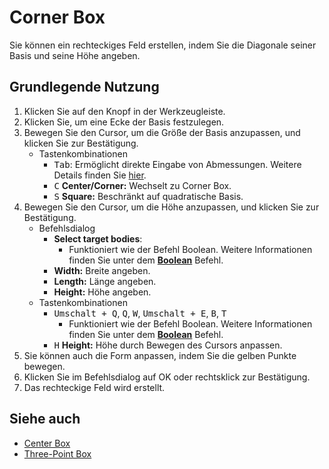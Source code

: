 
# Corner Box

<Reference shortcut='Umschalt + B' command='Corner Box' button='Werkzeugleiste' buttonIcon='button-corner-box'/>

Sie können ein rechteckiges Feld erstellen, indem Sie die Diagonale seiner Basis und seine Höhe angeben.

## Grundlegende Nutzung

1. Klicken Sie auf den <ButtonIcon type="button-corner-box" /> Knopf in der Werkzeugleiste.
2. Klicken Sie, um eine Ecke der Basis festzulegen.
3. Bewegen Sie den Cursor, um die Größe der Basis anzupassen, und klicken Sie zur Bestätigung.
   - <Kst>Tastenkombinationen</Kst>
      - <kbd>Tab</kbd>: Ermöglicht direkte Eingabe von Abmessungen. Weitere Details finden Sie [hier](/tool/sketching-essentials#specify-dimensions-numerically).
      - <kbd>C</kbd> **Center/Corner:** Wechselt zu Corner Box.
      - <kbd>S</kbd> **Square:** Beschränkt auf quadratische Basis.
4. Bewegen Sie den Cursor, um die Höhe anzupassen, und klicken Sie zur Bestätigung.
   - <Kst>Befehlsdialog</Kst>
      - **Select target bodies**:
         - Funktioniert wie der Befehl Boolean. Weitere Informationen finden Sie unter dem [**Boolean**](/solid/boolean) Befehl.
      - **Width:** Breite angeben.
      - **Length:** Länge angeben.
      - **Height:** Höhe angeben.
   - <Kst>Tastenkombinationen</Kst>
      - <kbd>Umschalt + Q</kbd>, <kbd>Q</kbd>, <kbd>W</kbd>, <kbd>Umschalt + E</kbd>, <kbd>B</kbd>, <kbd>T</kbd>
         - Funktioniert wie der Befehl Boolean. Weitere Informationen finden Sie unter dem [**Boolean**](/solid/boolean) Befehl.
      - <kbd>H</kbd> **Height:** Höhe durch Bewegen des Cursors anpassen.
5. Sie können auch die Form anpassen, indem Sie die gelben Punkte bewegen.
6. Klicken Sie im Befehlsdialog auf OK oder rechtsklick zur Bestätigung.
7. Das rechteckige Feld wird erstellt.


<VideoPlayer fileName="corner-box"/>

## Siehe auch
- [Center Box](center-box)
- [Three-Point Box](three-point-box)